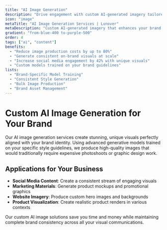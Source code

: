 ```yaml
---
title: "AI Image Generation"
description: "Drive engagement with custom AI-generated imagery tailored to your brand. Our AI image solutions create unique, on-brand visuals that capture attention, communicate your message effectively, and dramatically reduce content production costs and timelines."
icon: "image"
metaTitle: "AI Image Generation Services | Lunover"
metaDescription: "Custom AI-generated imagery that enhances your brand presence, reduces production costs, and increases engagement across all channels."
gradient: "from-blue-400 to-purple-500"
order: 4
tags: ["ai", "content"]
benefits:
  - "Reduce image production costs by up to 80%"
  - "Generate consistent on-brand visuals at scale"
  - "Increase social media engagement by 42% with unique visuals"
  - "Custom models trained on your brand guidelines"
lists:
  - "Brand-Specific Model Training"
  - "Consistent Style Generation"
  - "Bulk Image Production"
  - "Brand Asset Management"
---
```


# Custom AI Image Generation for Your Brand

Our AI image generation services create stunning, unique visuals perfectly aligned with your brand identity. Using advanced generative models trained on your specific style guidelines, we produce high-quality images that would traditionally require expensive photoshoots or graphic design work.

## Applications for Your Business

- **Social Media Content**: Create a consistent stream of engaging visuals
- **Marketing Materials**: Generate product mockups and promotional graphics
- **Website Imagery**: Produce custom hero images and backgrounds
- **Product Visualization**: Create realistic product renders in various contexts

Our custom AI image solutions save you time and money while maintaining complete brand consistency across all your visual communications.
